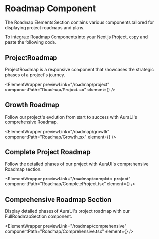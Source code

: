 


# Roadmap Component

The Roadmap Elements Section contains various components tailored for displaying project roadmaps and plans.

To integrate Roadmap Components into your Next.js Project, copy and paste the following code.

## ProjectRoadmap

ProjectRoadmap is a responsive component that showcases the strategic phases of a project's journey.

<ElementWrapper
  previewLink="/roadmap/project"
  componentPath="Roadmap/Project.tsx"
  element={<Project />}
/>

## Growth Roadmap

Follow our project's evolution from start to success with AuraUI's comprehensive Roadmap.

<ElementWrapper
  previewLink="/roadmap/growth"
  componentPath="Roadmap/Growth.tsx"
  element={<GrowthSection />}
/>

## Complete Project Roadmap

Follow the detailed phases of our project with AuraUI's comprehensive Roadmap section.

<ElementWrapper
  previewLink="/roadmap/complete-project"
  componentPath="Roadmap/CompleteProject.tsx"
  element={<CompleteProject />}
/>

## Comprehensive Roadmap Section

Display detailed phases of AuraUI's project roadmap with our FullRoadmapSection component.

<ElementWrapper
  previewLink="/roadmap/comprehensive"
  componentPath="Roadmap/Comprehensive.tsx"
  element={<Comprehensive />}
/>
